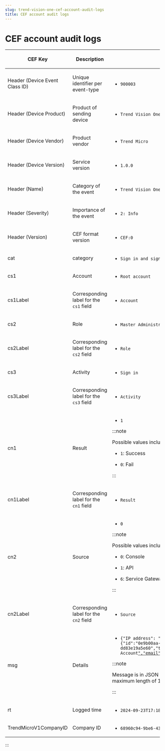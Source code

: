 ```yaml
---
slug: trend-vision-one-cef-account-audit-logs
title: CEF account audit logs
---
```

# CEF account audit logs

<table>
<thead>
<tr>
<th><p>CEF Key</p></th>
<th><p>Description</p></th>
<th><p>Example</p></th>
</tr>
</thead>
<tbody>
<tr>
<td><p>Header (Device Event Class ID)</p></td>
<td><p>Unique identifier per event-type</p></td>
<td><ul>
<li><p><code>900003</code></p></li>
</ul></td>
</tr>
<tr>
<td><p>Header (Device Product)</p></td>
<td><p>Product of sending device</p></td>
<td><ul>
<li><p><code>Trend Vision One</code></p></li>
</ul></td>
</tr>
<tr>
<td><p>Header (Device Vendor)</p></td>
<td><p>Product vendor</p></td>
<td><ul>
<li><p><code>Trend Micro</code></p></li>
</ul></td>
</tr>
<tr>
<td><p>Header (Device Version)</p></td>
<td><p>Service version</p></td>
<td><ul>
<li><p><code>1.0.0</code></p></li>
</ul></td>
</tr>
<tr>
<td><p>Header (Name)</p></td>
<td><p>Category of the event</p></td>
<td><ul>
<li><p><code>Trend Vision One Account Audit Log</code></p></li>
</ul></td>
</tr>
<tr>
<td><p>Header (Severity)</p></td>
<td><p>Importance of the event</p></td>
<td><ul>
<li><p><code>2: Info</code></p></li>
</ul></td>
</tr>
<tr>
<td><p>Header (Version)</p></td>
<td><p>CEF format version</p></td>
<td><ul>
<li><p><code>CEF:0</code></p></li>
</ul></td>
</tr>
<tr>
<td><p>cat</p></td>
<td><p>category</p></td>
<td><ul>
<li><p><code>Sign in and sign out</code></p></li>
</ul></td>
</tr>
<tr>
<td><p>cs1</p></td>
<td><p>Account</p></td>
<td><ul>
<li><p><code>Root account</code></p></li>
</ul></td>
</tr>
<tr>
<td><p>cs1Label</p></td>
<td><p>Corresponding label for the <code>cs1</code> field</p></td>
<td><ul>
<li><p><code>Account</code></p></li>
</ul></td>
</tr>
<tr>
<td><p>cs2</p></td>
<td><p>Role</p></td>
<td><ul>
<li><p><code>Master Administrator</code></p></li>
</ul></td>
</tr>
<tr>
<td><p>cs2Label</p></td>
<td><p>Corresponding label for the <code>cs2</code> field</p></td>
<td><ul>
<li><p><code>Role</code></p></li>
</ul></td>
</tr>
<tr>
<td><p>cs3</p></td>
<td><p>Activity</p></td>
<td><ul>
<li><p><code>Sign in</code></p></li>
</ul></td>
</tr>
<tr>
<td><p>cs3Label</p></td>
<td><p>Corresponding label for the <code>cs3</code> field</p></td>
<td><ul>
<li><p><code>Activity</code></p></li>
</ul></td>
</tr>
<tr>
<td><p>cn1</p></td>
<td><p>Result</p></td>
<td><ul>
<li><p><code>1</code></p></li>
</ul>


:::note

<p>Possible values include:</p>
<ul>
<li><p><code>1</code>: Success</p></li>
<li><p><code>0</code>: Fail</p></li>
</ul>


:::

</td>
</tr>
<tr>
<td><p>cn1Label</p></td>
<td><p>Corresponding label for the <code>cn1</code> field</p></td>
<td><ul>
<li><p><code>Result</code></p></li>
</ul></td>
</tr>
<tr>
<td><p>cn2</p></td>
<td><p>Source</p></td>
<td><ul>
<li><p><code>0</code></p></li>
</ul>


:::note

<p>Possible values include:</p>
<ul>
<li><p><code>0</code>: Console</p></li>
<li><p><code>1</code>: API</p></li>
<li><p><code>6</code>: Service Gateway</p></li>
</ul>


:::

</td>
</tr>
<tr>
<td><p>cn2Label</p></td>
<td><p>Corresponding label for the <code>cn2</code> field</p></td>
<td><ul>
<li><p><code>Source</code></p></li>
</ul></td>
</tr>
<tr>
<td><p>msg</p></td>
<td><p>Details</p></td>
<td><ul>
<li><p><code>{"IP address": "10.1.1.1", "Identifier": {"id":"0e9b00aa-6ee4-4f83-9e42-dd83e19a5e60","type":"managedAccount","name":"Root Account</code><a href="trend-vision-one-mailto:Wang%22,%22email%22:%22jim_j_wang@trendmicro.com"><code>","email":"admin@example.com</code></a><code>","subType":"local"}}</code></p></li>
</ul>


:::note

<p>Message is in JSON format, and is truncated if exceeding the maximum length of 1000 characters.</p>


:::

</td>
</tr>
<tr>
<td><p>rt</p></td>
<td><p>Logged time</p></td>
<td><ul>
<li><p><code>2024-09-23T17:18:42Z</code></p></li>
</ul></td>
</tr>
<tr>
<td><p>TrendMicroV1CompanyID</p></td>
<td><p>Company ID</p></td>
<td><ul>
<li><p><code>68960c94-9be6-4343-a4ca-6408de7aa331</code></p></li>
</ul></td>
</tr>
</tbody>
</table>
:::
